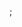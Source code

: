 
<Meta title="System/Colors" />;

<ColorPalette>
  <ColorItem
    title="Natural"
    subtitle="Used as supporting secondary color in background, text, colors, separator, etc."
    colors={{
      Natural50: '#fafafa',
      Natural100: '#f5f5f5',
      Natural200: '#e5e5e5',
      Natural300: '#d4d4d4',
      Natural400: '#a3a3a3',
      Natural500: '#737373',
      Natural600: '#525252',
      Natural700: '#404040',
    }}
  />
  <ColorItem
    title="Teal"
    subtitle="UUsed across all the interactive elements such as CTA's, links, inputs, active states, ect."
    colors={{
      Teal50: '#f0fdfa',
      Teal200: '#99f6e4',
      Teal300: '#5eead4',
      Teal400: '#2dd4b4',
      Teal500: '#14b8a6',
      Teal600: '#0d9488',
      Teal700: '#0f766e',
    }}
  />
  <ColorItem
    title="Yellow"
    subtitle="Generally used across success"
    colors={{
      Yellow100: '#f2e9dc',
      Yellow200: '#e6d5bd',
      Yellow300: '#dbc19e',
      Yellow400: '#cfae80',
      Yellow500: '#cea25d',
      Yellow600: '#cc9639',
      Yellow700: '#ca8a04',
    }}
  />
  <ColorItem
    title="Red"
    subtitle=" used across error states"
    colors={{
      Red100: '#fee2e2',
      Red200: '#facaca',
      Red300: '#fca5a5',
      Red400: '#f87171',
      Red500: '#ef4444',
      Red600: '#dc2626',
      Red700: '#b91c1c',
    }}
  />
  <ColorItem
    title="Black&White"
    subtitle=" Black&White"
    colors={{
      Black: '#FFFFFF',
      white: '#0c0a09',
    }}
  />
</ColorPalette>
